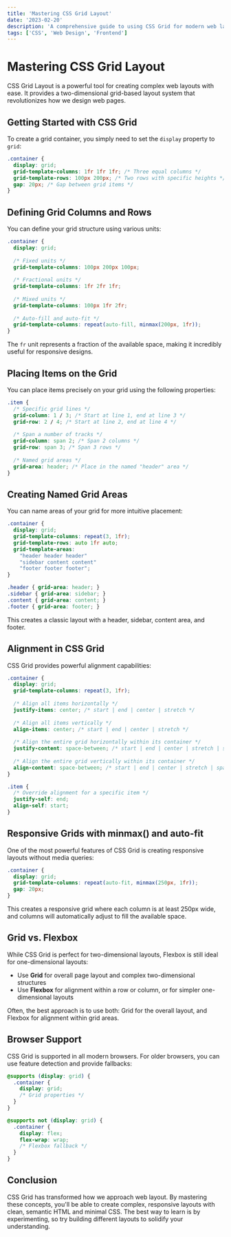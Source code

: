 ```yaml
---
title: 'Mastering CSS Grid Layout'
date: '2023-02-20'
description: 'A comprehensive guide to using CSS Grid for modern web layouts.'
tags: ['CSS', 'Web Design', 'Frontend']
---
```


# Mastering CSS Grid Layout

CSS Grid Layout is a powerful tool for creating complex web layouts with ease. It provides a two-dimensional grid-based layout system that revolutionizes how we design web pages.

## Getting Started with CSS Grid

To create a grid container, you simply need to set the `display` property to `grid`:

```css
.container {
  display: grid;
  grid-template-columns: 1fr 1fr 1fr; /* Three equal columns */
  grid-template-rows: 100px 200px; /* Two rows with specific heights */
  gap: 20px; /* Gap between grid items */
}
```

## Defining Grid Columns and Rows

You can define your grid structure using various units:

```css
.container {
  display: grid;
  
  /* Fixed units */
  grid-template-columns: 100px 200px 100px;
  
  /* Fractional units */
  grid-template-columns: 1fr 2fr 1fr;
  
  /* Mixed units */
  grid-template-columns: 100px 1fr 2fr;
  
  /* Auto-fill and auto-fit */
  grid-template-columns: repeat(auto-fill, minmax(200px, 1fr));
}
```

The `fr` unit represents a fraction of the available space, making it incredibly useful for responsive designs.

## Placing Items on the Grid

You can place items precisely on your grid using the following properties:

```css
.item {
  /* Specific grid lines */
  grid-column: 1 / 3; /* Start at line 1, end at line 3 */
  grid-row: 2 / 4; /* Start at line 2, end at line 4 */
  
  /* Span a number of tracks */
  grid-column: span 2; /* Span 2 columns */
  grid-row: span 3; /* Span 3 rows */
  
  /* Named grid areas */
  grid-area: header; /* Place in the named "header" area */
}
```

## Creating Named Grid Areas

You can name areas of your grid for more intuitive placement:

```css
.container {
  display: grid;
  grid-template-columns: repeat(3, 1fr);
  grid-template-rows: auto 1fr auto;
  grid-template-areas: 
    "header header header"
    "sidebar content content"
    "footer footer footer";
}

.header { grid-area: header; }
.sidebar { grid-area: sidebar; }
.content { grid-area: content; }
.footer { grid-area: footer; }
```

This creates a classic layout with a header, sidebar, content area, and footer.

## Alignment in CSS Grid

CSS Grid provides powerful alignment capabilities:

```css
.container {
  display: grid;
  grid-template-columns: repeat(3, 1fr);
  
  /* Align all items horizontally */
  justify-items: center; /* start | end | center | stretch */
  
  /* Align all items vertically */
  align-items: center; /* start | end | center | stretch */
  
  /* Align the entire grid horizontally within its container */
  justify-content: space-between; /* start | end | center | stretch | space-around | space-between | space-evenly */
  
  /* Align the entire grid vertically within its container */
  align-content: space-between; /* start | end | center | stretch | space-around | space-between | space-evenly */
}

.item {
  /* Override alignment for a specific item */
  justify-self: end;
  align-self: start;
}
```

## Responsive Grids with minmax() and auto-fit

One of the most powerful features of CSS Grid is creating responsive layouts without media queries:

```css
.container {
  display: grid;
  grid-template-columns: repeat(auto-fit, minmax(250px, 1fr));
  gap: 20px;
}
```

This creates a responsive grid where each column is at least 250px wide, and columns will automatically adjust to fill the available space.

## Grid vs. Flexbox

While CSS Grid is perfect for two-dimensional layouts, Flexbox is still ideal for one-dimensional layouts:

- Use **Grid** for overall page layout and complex two-dimensional structures
- Use **Flexbox** for alignment within a row or column, or for simpler one-dimensional layouts

Often, the best approach is to use both: Grid for the overall layout, and Flexbox for alignment within grid areas.

## Browser Support

CSS Grid is supported in all modern browsers. For older browsers, you can use feature detection and provide fallbacks:

```css
@supports (display: grid) {
  .container {
    display: grid;
    /* Grid properties */
  }
}

@supports not (display: grid) {
  .container {
    display: flex;
    flex-wrap: wrap;
    /* Flexbox fallback */
  }
}
```

## Conclusion

CSS Grid has transformed how we approach web layout. By mastering these concepts, you'll be able to create complex, responsive layouts with clean, semantic HTML and minimal CSS. The best way to learn is by experimenting, so try building different layouts to solidify your understanding. 